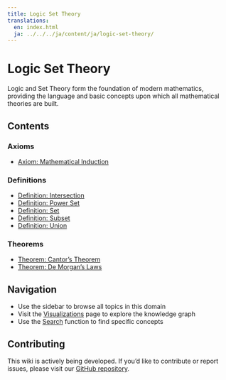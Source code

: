 ```yaml
---
title: Logic Set Theory
translations:
  en: index.html
  ja: ../../../ja/content/ja/logic-set-theory/
---
```


# Logic Set Theory

Logic and Set Theory form the foundation of modern mathematics, providing the language and basic concepts upon which all mathematical theories are built.

## Contents

### Axioms

- [Axiom: Mathematical Induction](ax-induction.qmd)

### Definitions

- [Definition: Intersection](def-intersection.qmd)
- [Definition: Power Set](def-power-set.qmd)
- [Definition: Set](def-set.qmd)
- [Definition: Subset](def-subset.qmd)
- [Definition: Union](def-union.qmd)

### Theorems

- [Theorem: Cantor's Theorem](thm-cantor.qmd)
- [Theorem: De Morgan's Laws](thm-de-morgan.qmd)

## Navigation

- Use the sidebar to browse all topics in this domain
- Visit the [Visualizations](../../visualizations.html) page to explore the knowledge graph
- Use the [Search](../../search.html) function to find specific concepts

## Contributing

This wiki is actively being developed. If you'd like to contribute or report issues,
please visit our [GitHub repository](https://github.com/RK0429/ModernMath).
